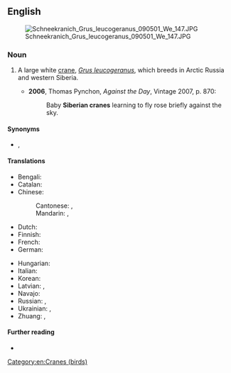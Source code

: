 ==English==
[[File:Schneekranich Grus leucogeranus 090501 We 147.JPG|thumb|upright]]

===Noun===
{{en-noun}}

# {{lb|en|ornithology}} A large white [[crane]], ''[[Grus leucogeranus]]'', which breeds in Arctic Russia and western Siberia.
#* '''2006''', Thomas Pynchon, ''Against the Day'', Vintage 2007, p. 870:
#*: Baby '''Siberian cranes''' learning to fly rose briefly against the sky.

====Synonyms====
* {{sense|Grus leucogeranus}} {{vern|Siberian white crane}}, {{vern|snow crane}}

====Translations====
{{trans-top|''Grus leucogeranus''}}
* Bengali: {{t|bn|সাইবেরিয়ান সারস}}
* Catalan: {{t|ca|grua siberiana|f}}
* Chinese:
*: Cantonese: {{t|yue|白鶴}}, {{t|yue|白鹤|tr=baak6 hok6-2}}
*: Mandarin: {{t+|cmn|白鶴}}, {{t+|cmn|白鹤|tr=báihè}}
* Dutch: {{t|nl|Siberische witte kraanvogel|m}}
* Finnish: {{t+|fi|lumikurki}}
* French: {{t+|fr|grue de Sibérie|f}}
* German: {{t|de|Nonnenkranich|m}}
{{trans-mid}}
* Hungarian: {{t|hu|hódaru}}
* Italian: {{t|it|gru siberiana|f}}
* Korean: {{t|ko|시베리아흰두루미}}
* Latvian: {{t|lv|baltā dzērve|f}}, {{t|lv|Sibīrijas dzērve|f}}
* Navajo: {{t|nv|hakʼaz dééł}}
* Russian: {{t+|ru|стерх|m}}, {{t|ru|бе́лый жура́вль|m}}
* Ukrainian: {{t+|uk|стерх|m}}, {{t|uk|журавель білий|m}}
* Zhuang: {{t|za|beghag}}, {{t|za|roegbeghag}}
{{trans-bottom}}

====Further reading====
* {{pedia}}
[[Category:en:Cranes (birds)]]